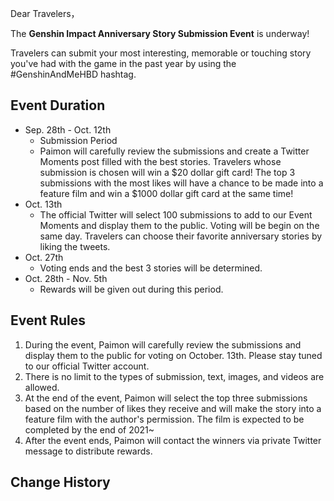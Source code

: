 {{Event
|name              = Genshin Impact Anniversary Story Submission Event
|image             = Genshin Impact Anniversary Story Submission Event.png
|type              = Web
|type2             = Submission
|time_known        = yes
|time_start        = 2021-09-28 00:00:00
|time_start_offset = GMT+8
|time_end          = 2021-10-12 23:59:00
|time_end_offset   = GMT+8
|link              = https://twitter.com/GenshinImpact/status/1442705503746887688
}}

Dear Travelers，

The '''Genshin Impact Anniversary Story Submission Event''' is underway!

Travelers can submit your most interesting, memorable or touching story you've had with the game in the past year by using the #GenshinAndMeHBD hashtag.

==Event Duration==
*Sep. 28th - Oct. 12th
**Submission Period
**Paimon will carefully review the submissions and create a Twitter Moments post filled with the best stories. Travelers whose submission is chosen will win a $20 dollar gift card! The top 3 submissions with the most likes will have a chance to be made into a feature film and win a $1000 dollar gift card at the same time!
*Oct. 13th
**The official Twitter will select 100 submissions to add to our Event Moments and display them to the public. Voting will be begin on the same day. Travelers can choose their favorite anniversary stories by liking the tweets.
*Oct. 27th
**Voting ends and the best 3 stories will be determined.
*Oct. 28th - Nov. 5th
**Rewards will be given out during this period.

==Event Rules==
# During the event, Paimon will carefully review the submissions and display them to the public for voting on October. 13th. Please stay tuned to our official Twitter account.
# There is no limit to the types of submission, text, images, and videos are allowed.
# At the end of the event, Paimon will select the top three submissions based on the number of likes they receive and will make the story into a feature film with the author's permission. The film is expected to be completed by the end of 2021~
# After the event ends, Paimon will contact the winners via private Twitter message to distribute rewards.

==Change History==
{{Change History|2.1}}
